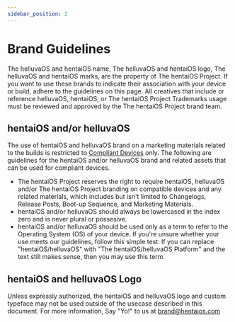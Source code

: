 ```yaml
---
sidebar_position: 2
---
```


# Brand Guidelines

The helluvaOS and hentaiOS name, The helluvaOS and hentaiOS logo, The helluvaOS and hentaiOS marks, are the property of The hentaiOS Project.
If you want to use these brands to indicate their association with your device or build, adhere to the guidelines on this page. All creatives that include or reference helluvaOS, hentaiOS, or The hentaiOS Project Trademarks usage must be reviewed and approved by the The hentaiOS Project brand team.

## hentaiOS and/or helluvaOS

The use of hentaiOS and helluvaOS brand on a marketing materials related to the builds is restricted to [Compliant Devices](../technical-data/intro.md) only. The following are guidelines for the hentaiOS and/or helluvaOS brand and related assets that can be used for compliant devices.

- The hentaiOS Project reserves the right to require hentaiOS, helluvaOS and/or The hentaiOS Project branding on compatible devices and any related materials, which includes but isn't limited to Changelogs, Release Posts, Boot-up Sequence, and Marketing Materials.
- hentaiOS and/or helluvaOS should always be lowercased in the index zero and is never plural or possesive.
- hentaiOS and/or helluvaOS should be used only as a term to refer to the Operating System (OS) of your device. If you're unsure whether your use meets our guidelines, follow this simple test: If you can replace "hentaiOS/helluvaOS" with "The hentaiOS/helluvaOS Platform" and the text still makes sense, then you may use this term.

## hentaiOS and helluvaOS Logo

Unless expressly authorized, the hentaiOS and helluvaOS logo and custom typeface may not be used outside of the usecase described in this document. For more information, Say "Yo!" to us at brand@hentaios.com


<FullLogo title="FullLogoImageAsset" className="themedStaticAssets" height="50" width="400" />
